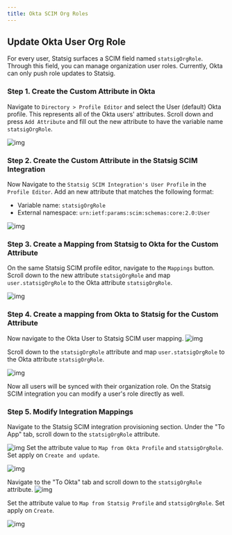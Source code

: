 ```yaml
---
title: Okta SCIM Org Roles
---
```



## Update Okta User Org Role

For every user, Statsig surfaces a SCIM field named `statsigOrgRole`. Through this field, you can manage organization user roles.
Currently, Okta can only push role updates to Statsig.

### Step 1. Create the Custom Attribute in Okta

Navigate to `Directory > Profile Editor` and select the User (default) Okta profile. This represents all of the Okta users' attributes.
Scroll down and press `Add Attribute` and fill out the new attribute to have the variable name `statsigOrgRole`.

![img](/images/okta_scim_steps/org_steps/step1.png)

### Step 2. Create the Custom Attribute in the Statsig SCIM Integration

Now Navigate to the `Statsig SCIM Integration's User Profile` in the `Profile Editor`.
Add an new attribute that matches the following format:

- Variable name: `statsigOrgRole`
- External namespace: `urn:ietf:params:scim:schemas:core:2.0:User`

![img](/images/okta_scim_steps/org_steps/step2.png)

### Step 3. Create a Mapping from Statsig to Okta for the Custom Attribute

On the same Statsig SCIM profile editor, navigate to the `Mappings` button.
Scroll down to the new attribute `statsigOrgRole` and map `user.statsigOrgRole` to the Okta attribute `statsigOrgRole`.

![img](/images/okta_scim_steps/org_steps/step3.png)

### Step 4. Create a mapping from Okta to Statsig for the Custom Attribute

Now navigate to the Okta User to Statsig SCIM user mapping.
![img](/images/okta_scim_steps/org_steps/step4_1.png)

Scroll down to the `statsigOrgRole` attribute and map `user.statsigOrgRole` to the Okta attribute `statsigOrgRole`.

![img](/images/okta_scim_steps/org_steps/step4_2.png)

Now all users will be synced with their organization role. On the Statsig SCIM integration you can modify a user's role directly as well.

### Step 5. Modify Integration Mappings

Navigate to the Statsig SCIM integration provisioning section.
Under the "To App" tab, scroll down to the `statsigOrgRole` attribute.

![img](/images/okta_scim_steps/org_steps/step5_1.png)
Set the attribute value to `Map from Okta Profile` and `statsigOrgRole`.
Set apply on `Create and update`.

![img](/images/okta_scim_steps/org_steps/step5_2.png)

Navigate to the "To Okta" tab and scroll down to the `statsigOrgRole` attribute.
![img](/images/okta_scim_steps/org_steps/step5_3.png)

Set the attribute value to `Map from Statsig Profile` and `statsigOrgRole`.
Set apply on `Create`.

![img](/images/okta_scim_steps/org_steps/step5_4.png)